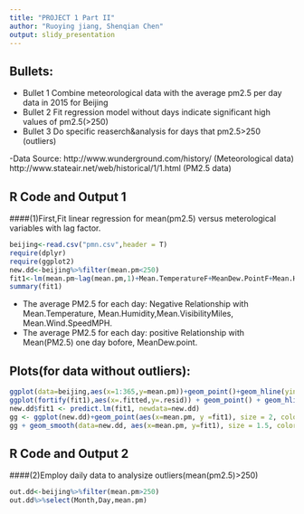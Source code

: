 ```yaml
---
title: "PROJECT 1 Part II"
author: "Ruoying jiang, Shenqian Chen"
output: slidy_presentation
---
```


## Bullets:

- Bullet 1 Combine meteorological data with the average pm2.5 per day data in 2015 for Beijing
- Bullet 2 Fit regression model without days indicate significant high values of pm2.5(>250)
- Bullet 3 Do specific reaserch&analysis for days that pm2.5>250 (outliers)

-Data Source: http://www.wunderground.com/history/ (Meteorological data)  
              http://www.stateair.net/web/historical/1/1.html (PM2.5 data)

## R Code and Output 1 
####(1)First,Fit linear regression for mean(pm2.5) versus meterological variables with lag factor.  
```r
beijing<-read.csv("pmn.csv",header = T)
require(dplyr)
require(ggplot2)
new.dd<-beijing%>%filter(mean.pm<250)
fit1<-lm(mean.pm~lag(mean.pm,1)+Mean.TemperatureF+MeanDew.PointF+Mean.Humidity+Mean.VisibilityMiles+Mean.Wind.SpeedMPH,data=new.dd)
summary(fit1)
``` 
* The average PM2.5 for each day: Negative Relationship with Mean.Temperature, Mean.Humidity,Mean.VisibilityMiles, Mean.Wind.SpeedMPH.  
* The average PM2.5 for each day: positive Relationship with Mean(PM2.5) one day bofore, MeanDew.point. 

## Plots(for data without outliers):
```r
ggplot(data=beijing,aes(x=1:365,y=mean.pm))+geom_point()+geom_hline(yintercept=250,color="red")+ggtitle("avarage pm2.5 each day in 2015")
ggplot(fortify(fit1),aes(x=.fitted,y=.resid)) + geom_point() + geom_hline(yintercept=0)+geom_smooth(se=F,lwd=1)+ggtitle("residuals Plot")
new.dd$fit1 <- predict.lm(fit1, newdata=new.dd)
gg <- ggplot(new.dd)+geom_point(aes(x=mean.pm, y =fit1), size = 2, color = "blue")
gg + geom_smooth(data=new.dd, aes(x=mean.pm, y=fit1), size = 1.5, color = "red", se = TRUE, method="lm")+ggtitle("fitted model of pm2.5")
```

## R Code and Output 2  
####(2)Employ daily data to analysize outliers(mean(pm2.5)>250)
```r
out.dd<-beijing%>%filter(mean.pm>250)
out.dd%>%select(Month,Day,mean.pm)

``` 
